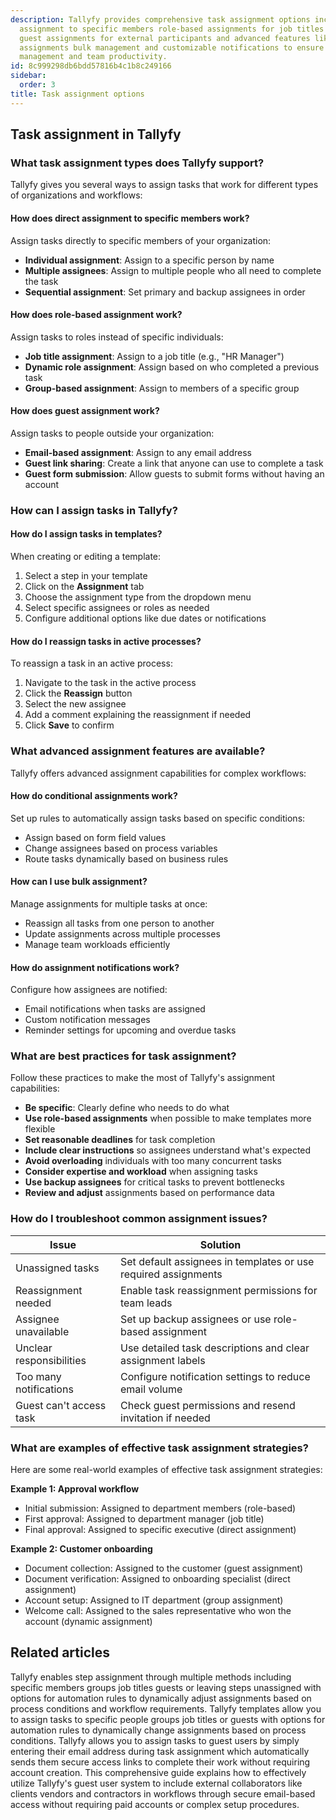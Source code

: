 ```yaml
---
description: Tallyfy provides comprehensive task assignment options including direct
  assignment to specific members role-based assignments for job titles and groups
  guest assignments for external participants and advanced features like conditional
  assignments bulk management and customizable notifications to ensure efficient workflow
  management and team productivity.
id: 8c999298db6bdd57816b4c1b8c249166
sidebar:
  order: 3
title: Task assignment options
---
```


## Task assignment in Tallyfy

### What task assignment types does Tallyfy support?

Tallyfy gives you several ways to assign tasks that work for different types of organizations and workflows:

#### How does direct assignment to specific members work?

Assign tasks directly to specific members of your organization:

- **Individual assignment**: Assign to a specific person by name
- **Multiple assignees**: Assign to multiple people who all need to complete the task
- **Sequential assignment**: Set primary and backup assignees in order

#### How does role-based assignment work?

Assign tasks to roles instead of specific individuals:

- **Job title assignment**: Assign to a job title (e.g., "HR Manager")
- **Dynamic role assignment**: Assign based on who completed a previous task
- **Group-based assignment**: Assign to members of a specific group

#### How does guest assignment work?

Assign tasks to people outside your organization:

- **Email-based assignment**: Assign to any email address
- **Guest link sharing**: Create a link that anyone can use to complete a task
- **Guest form submission**: Allow guests to submit forms without having an account

### How can I assign tasks in Tallyfy?

#### How do I assign tasks in templates?

When creating or editing a template:

1. Select a step in your template
2. Click on the **Assignment** tab
3. Choose the assignment type from the dropdown menu
4. Select specific assignees or roles as needed
5. Configure additional options like due dates or notifications

#### How do I reassign tasks in active processes?

To reassign a task in an active process:

1. Navigate to the task in the active process
2. Click the **Reassign** button
3. Select the new assignee
4. Add a comment explaining the reassignment if needed
5. Click **Save** to confirm

### What advanced assignment features are available?

Tallyfy offers advanced assignment capabilities for complex workflows:

#### How do conditional assignments work?

Set up rules to automatically assign tasks based on specific conditions:

- Assign based on form field values
- Change assignees based on process variables
- Route tasks dynamically based on business rules

#### How can I use bulk assignment?

Manage assignments for multiple tasks at once:

- Reassign all tasks from one person to another
- Update assignments across multiple processes
- Manage team workloads efficiently

#### How do assignment notifications work?

Configure how assignees are notified:

- Email notifications when tasks are assigned
- Custom notification messages
- Reminder settings for upcoming and overdue tasks

### What are best practices for task assignment?

Follow these practices to make the most of Tallyfy's assignment capabilities:

- **Be specific**: Clearly define who needs to do what
- **Use role-based assignments** when possible to make templates more flexible
- **Set reasonable deadlines** for task completion
- **Include clear instructions** so assignees understand what's expected
- **Avoid overloading** individuals with too many concurrent tasks
- **Consider expertise and workload** when assigning tasks
- **Use backup assignees** for critical tasks to prevent bottlenecks
- **Review and adjust** assignments based on performance data

### How do I troubleshoot common assignment issues?

| Issue | Solution |
|-------|----------|
| Unassigned tasks | Set default assignees in templates or use required assignments |
| Reassignment needed | Enable task reassignment permissions for team leads |
| Assignee unavailable | Set up backup assignees or use role-based assignment |
| Unclear responsibilities | Use detailed task descriptions and clear assignment labels |
| Too many notifications | Configure notification settings to reduce email volume |
| Guest can't access task | Check guest permissions and resend invitation if needed |

### What are examples of effective task assignment strategies?

Here are some real-world examples of effective task assignment strategies:

**Example 1: Approval workflow**
- Initial submission: Assigned to department members (role-based)
- First approval: Assigned to department manager (job title)
- Final approval: Assigned to specific executive (direct assignment)

**Example 2: Customer onboarding**
- Document collection: Assigned to the customer (guest assignment)
- Document verification: Assigned to onboarding specialist (direct assignment)
- Account setup: Assigned to IT department (group assignment)
- Welcome call: Assigned to the sales representative who won the account (dynamic assignment)



## Related articles
<CardGrid>
<LinkTitleCard header="<b>Edit Templates > Assign steps in the Tallyfy template builder</b>" href="/products/pro/documenting/templates/edit-templates/assign-steps-in-the-tallyfy-template-builder/" > Tallyfy enables step assignment through multiple methods including specific members groups job titles guests or leaving steps unassigned with options for automation rules to dynamically adjust assignments based on process conditions and workflow requirements. </LinkTitleCard>
<LinkTitleCard header="<b>Edit Templates > Understanding assignment types</b>" href="/products/pro/documenting/templates/edit-templates/understanding-assignment-types/" > Tallyfy templates allow you to assign tasks to specific people groups job titles or guests with options for automation rules to dynamically change assignments based on process conditions. </LinkTitleCard>
<LinkTitleCard header="<b>Guests > Assign tasks to guests</b>" href="/products/pro/documenting/guests/how-can-i-assign-tasks-to-guest-users-in-tallyfy/" > Tallyfy allows you to assign tasks to guest users by simply entering their email address during task assignment which automatically sends them secure access links to complete their work without requiring account creation. </LinkTitleCard>
<LinkTitleCard header="<b>Guests > Assigning guests</b>" href="/products/pro/documenting/guests/guest-user-guide/" > This comprehensive guide explains how to effectively utilize Tallyfy's guest user system to include external collaborators like clients vendors and contractors in workflows through secure email-based access without requiring paid accounts or complex setup procedures. </LinkTitleCard>
</CardGrid>